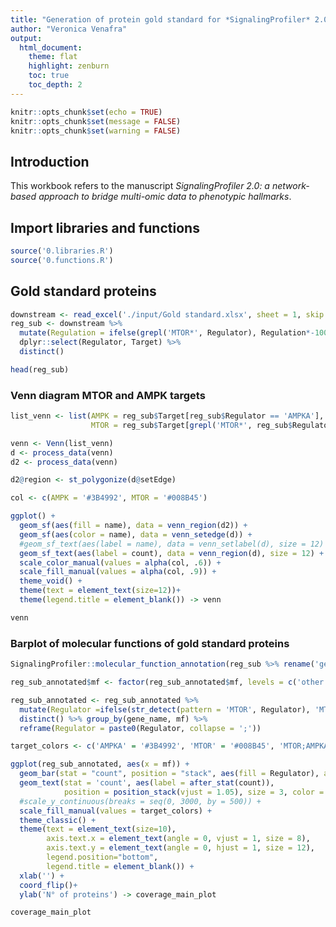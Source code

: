 ```yaml
---
title: "Generation of protein gold standard for *SignalingProfiler* 2.0 benchmarking"
author: "Veronica Venafra"
output:
  html_document:
    theme: flat
    highlight: zenburn
    toc: true
    toc_depth: 2
---
```


```r
knitr::opts_chunk$set(echo = TRUE)
knitr::opts_chunk$set(message = FALSE)
knitr::opts_chunk$set(warning = FALSE)
```

## Introduction
This workbook refers to the manuscript *SignalingProfiler 2.0: a network-based approach to bridge multi-omic data to phenotypic hallmarks*.

## Import libraries and functions

```r
source('0.libraries.R')
source('0.functions.R')
```

## Gold standard proteins

```r
downstream <- read_excel('./input/Gold standard.xlsx', sheet = 1, skip = 1)
reg_sub <- downstream %>%
  mutate(Regulation = ifelse(grepl('MTOR*', Regulator), Regulation*-100, Regulation*100)) %>%
  dplyr::select(Regulator, Target) %>%
  distinct()

head(reg_sub)
```

### Venn diagram MTOR and AMPK targets

```r
list_venn <- list(AMPK = reg_sub$Target[reg_sub$Regulator == 'AMPKA'],
                  MTOR = reg_sub$Target[grepl('MTOR*', reg_sub$Regulator)])

venn <- Venn(list_venn)
d <- process_data(venn)
d2 <- process_data(venn)

d2@region <- st_polygonize(d@setEdge)

col <- c(AMPK = '#3B4992', MTOR = '#008B45')

ggplot() +
  geom_sf(aes(fill = name), data = venn_region(d2)) +
  geom_sf(aes(color = name), data = venn_setedge(d)) +
  #geom_sf_text(aes(label = name), data = venn_setlabel(d), size = 12) +
  geom_sf_text(aes(label = count), data = venn_region(d), size = 12) +
  scale_color_manual(values = alpha(col, .6)) +
  scale_fill_manual(values = alpha(col, .9)) +
  theme_void() +
  theme(text = element_text(size=12))+
  theme(legend.title = element_blank()) -> venn

venn
```

### Barplot of molecular functions of gold standard proteins

```r

SignalingProfiler::molecular_function_annotation(reg_sub %>% rename('gene_name' = 'Target'), organism = 'human') -> reg_sub_annotated

reg_sub_annotated$mf <- factor(reg_sub_annotated$mf, levels = c('other', 'kin', 'tf'))

reg_sub_annotated <- reg_sub_annotated %>%
  mutate(Regulator =ifelse(str_detect(pattern = 'MTOR', Regulator), 'MTOR', Regulator)) %>%
  distinct() %>% group_by(gene_name, mf) %>%
  reframe(Regulator = paste0(Regulator, collapse = ';'))

target_colors <- c('AMPKA' = '#3B4992', 'MTOR' = '#008B45', 'MTOR;AMPKA' = 'darkblue')

ggplot(reg_sub_annotated, aes(x = mf)) +
  geom_bar(stat = "count", position = "stack", aes(fill = Regulator), alpha = .6) +
  geom_text(stat = 'count', aes(label = after_stat(count)),
            position = position_stack(vjust = 1.05), size = 3, color = 'black') +
  #scale_y_continuous(breaks = seq(0, 3000, by = 500)) +
  scale_fill_manual(values = target_colors) +
  theme_classic() +
  theme(text = element_text(size=10),
        axis.text.x = element_text(angle = 0, vjust = 1, size = 8),
        axis.text.y = element_text(angle = 0, hjust = 1, size = 12),
        legend.position="bottom",
        legend.title = element_blank()) +
  xlab('') +
  coord_flip()+
  ylab('N° of proteins') -> coverage_main_plot

coverage_main_plot
```
